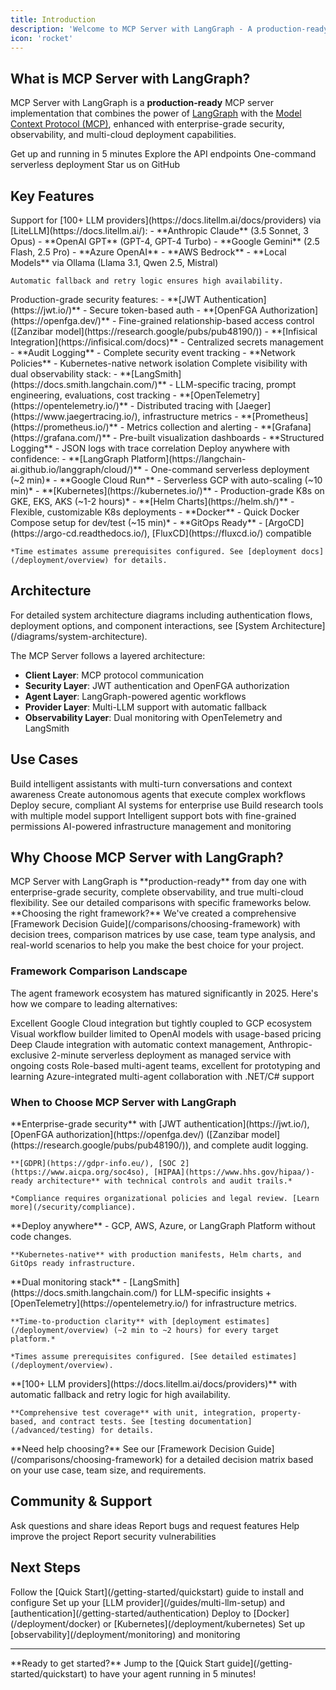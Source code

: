 ```yaml
---
title: Introduction
description: 'Welcome to MCP Server with LangGraph - A production-ready MCP server with enterprise features'
icon: 'rocket'
---
```


## What is MCP Server with LangGraph?

MCP Server with LangGraph is a **production-ready** MCP server implementation that combines the power of [LangGraph](https://langchain-ai.github.io/langgraph/) with the [Model Context Protocol (MCP)](https://modelcontextprotocol.io/), enhanced with enterprise-grade security, observability, and multi-cloud deployment capabilities.

<CardGroup cols={2}>
  <Card
    title="Quick Start"
    icon="rocket"
    href="/getting-started/quickstart"
  >
    Get up and running in 5 minutes
  </Card>
  <Card
    title="API Reference"
    icon="code"
    href="/api-reference/introduction"
  >
    Explore the API endpoints
  </Card>
  <Card
    title="Deploy to LangGraph Platform"
    icon="cloud"
    href="/deployment/langgraph-platform"
  >
    One-command serverless deployment
  </Card>
  <Card
    title="View on GitHub"
    icon="github"
    href="https://github.com/vishnu2kmohan/mcp-server-langgraph"
  >
    Star us on GitHub
  </Card>
</CardGroup>

## Key Features

<AccordionGroup>
  <Accordion icon="brain" title="Multi-LLM Support">
    Support for [100+ LLM providers](https://docs.litellm.ai/docs/providers) via [LiteLLM](https://docs.litellm.ai/):
    - **Anthropic Claude** (3.5 Sonnet, 3 Opus)
    - **OpenAI GPT** (GPT-4, GPT-4 Turbo)
    - **Google Gemini** (2.5 Flash, 2.5 Pro)
    - **Azure OpenAI**
    - **AWS Bedrock**
    - **Local Models** via Ollama (Llama 3.1, Qwen 2.5, Mistral)

    Automatic fallback and retry logic ensures high availability.
  </Accordion>

  <Accordion icon="shield" title="Enterprise Security">
    Production-grade security features:
    - **[JWT Authentication](https://jwt.io/)** - Secure token-based auth
    - **[OpenFGA Authorization](https://openfga.dev/)** - Fine-grained relationship-based access control ([Zanzibar model](https://research.google/pubs/pub48190/))
    - **[Infisical Integration](https://infisical.com/docs)** - Centralized secrets management
    - **Audit Logging** - Complete security event tracking
    - **Network Policies** - Kubernetes-native network isolation
  </Accordion>

  <Accordion icon="chart-line" title="Dual Observability">
    Complete visibility with dual observability stack:
    - **[LangSmith](https://docs.smith.langchain.com/)** - LLM-specific tracing, prompt engineering, evaluations, cost tracking
    - **[OpenTelemetry](https://opentelemetry.io/)** - Distributed tracing with [Jaeger](https://www.jaegertracing.io/), infrastructure metrics
    - **[Prometheus](https://prometheus.io/)** - Metrics collection and alerting
    - **[Grafana](https://grafana.com/)** - Pre-built visualization dashboards
    - **Structured Logging** - JSON logs with trace correlation
  </Accordion>

  <Accordion icon="cloud" title="Multi-Cloud Deployment">
    Deploy anywhere with confidence:
    - **[LangGraph Platform](https://langchain-ai.github.io/langgraph/cloud/)** - One-command serverless deployment (~2 min)*
    - **Google Cloud Run** - Serverless GCP with auto-scaling (~10 min)*
    - **[Kubernetes](https://kubernetes.io/)** - Production-grade K8s on GKE, EKS, AKS (~1-2 hours)*
    - **[Helm Charts](https://helm.sh/)** - Flexible, customizable K8s deployments
    - **Docker** - Quick Docker Compose setup for dev/test (~15 min)*
    - **GitOps Ready** - [ArgoCD](https://argo-cd.readthedocs.io/), [FluxCD](https://fluxcd.io/) compatible

    *Time estimates assume prerequisites configured. See [deployment docs](/deployment/overview) for details.
  </Accordion>
</AccordionGroup>

## Architecture

<Note>
For detailed system architecture diagrams including authentication flows, deployment options, and component interactions, see [System Architecture](/diagrams/system-architecture).
</Note>

The MCP Server follows a layered architecture:
- **Client Layer**: MCP protocol communication
- **Security Layer**: JWT authentication and OpenFGA authorization
- **Agent Layer**: LangGraph-powered agentic workflows
- **Provider Layer**: Multi-LLM support with automatic fallback
- **Observability Layer**: Dual monitoring with OpenTelemetry and LangSmith

## Use Cases

<CardGroup cols={3}>
  <Card title="AI Assistants" icon="robot">
    Build intelligent assistants with multi-turn conversations and context awareness
  </Card>
  <Card title="Automation Agents" icon="wand-magic-sparkles">
    Create autonomous agents that execute complex workflows
  </Card>
  <Card title="Enterprise AI" icon="building">
    Deploy secure, compliant AI systems for enterprise use
  </Card>
  <Card title="Research Platforms" icon="flask">
    Build research tools with multiple model support
  </Card>
  <Card title="Customer Support" icon="headset">
    Intelligent support bots with fine-grained permissions
  </Card>
  <Card title="DevOps Automation" icon="gears">
    AI-powered infrastructure management and monitoring
  </Card>
</CardGroup>

## Why Choose MCP Server with LangGraph?

<Note>
  MCP Server with LangGraph is **production-ready** from day one with enterprise-grade security, complete observability, and true multi-cloud flexibility. See our detailed comparisons with specific frameworks below.
</Note>

<Tip>
  **Choosing the right framework?** We've created a comprehensive [Framework Decision Guide](/comparisons/choosing-framework) with decision trees, comparison matrices by use case, team type analysis, and real-world scenarios to help you make the best choice for your project.
</Tip>

### Framework Comparison Landscape

The agent framework ecosystem has matured significantly in 2025. Here's how we compare to leading alternatives:

<CardGroup cols={3}>
  <Card
    title="vs Google ADK"
    icon="code"
    href="/comparisons/vs-google-adk"
  >
    Excellent Google Cloud integration but tightly coupled to GCP ecosystem
  </Card>
  <Card
    title="vs OpenAI AgentKit"
    icon="wand-magic-sparkles"
    href="/comparisons/vs-openai-agentkit"
  >
    Visual workflow builder limited to OpenAI models with usage-based pricing
  </Card>
  <Card
    title="vs Claude Agent SDK"
    icon="robot"
    href="/comparisons/vs-claude-agent-sdk"
  >
    Deep Claude integration with automatic context management, Anthropic-exclusive
  </Card>
  <Card
    title="vs LangGraph Cloud"
    icon="diagram-project"
    href="/comparisons/vs-langgraph-cloud"
  >
    2-minute serverless deployment as managed service with ongoing costs
  </Card>
  <Card
    title="vs CrewAI"
    icon="users"
    href="/comparisons/vs-crewai"
  >
    Role-based multi-agent teams, excellent for prototyping and learning
  </Card>
  <Card
    title="vs Microsoft Agent Framework"
    icon="microsoft"
    href="/comparisons/vs-microsoft-agent-framework"
  >
    Azure-integrated multi-agent collaboration with .NET/C# support
  </Card>
</CardGroup>

### When to Choose MCP Server with LangGraph

<CardGroup cols={2}>
  <Card title="Production Security & Compliance" icon="shield-halved">
    **Enterprise-grade security** with [JWT authentication](https://jwt.io/), [OpenFGA authorization](https://openfga.dev/) ([Zanzibar model](https://research.google/pubs/pub48190/)), and complete audit logging.

    **[GDPR](https://gdpr-info.eu/), [SOC 2](https://www.aicpa.org/soc4so), [HIPAA](https://www.hhs.gov/hipaa/)-ready architecture** with technical controls and audit trails.*

    *Compliance requires organizational policies and legal review. [Learn more](/security/compliance).
  </Card>
  <Card title="Multi-Cloud Flexibility" icon="cloud">
    **Deploy anywhere** - GCP, AWS, Azure, or LangGraph Platform without code changes.

    **Kubernetes-native** with production manifests, Helm charts, and GitOps ready infrastructure.
  </Card>
  <Card title="Complete Observability" icon="chart-line">
    **Dual monitoring stack** - [LangSmith](https://docs.smith.langchain.com/) for LLM-specific insights + [OpenTelemetry](https://opentelemetry.io/) for infrastructure metrics.

    **Time-to-production clarity** with [deployment estimates](/deployment/overview) (~2 min to ~2 hours) for every target platform.*

    *Times assume prerequisites configured. [See detailed estimates](/deployment/overview).
  </Card>
  <Card title="Provider Independence & Reliability" icon="circle-check">
    **[100+ LLM providers](https://docs.litellm.ai/docs/providers)** with automatic fallback and retry logic for high availability.

    **Comprehensive test coverage** with unit, integration, property-based, and contract tests. See [testing documentation](/advanced/testing) for details.
  </Card>
</CardGroup>

<Info>
  **Need help choosing?** See our [Framework Decision Guide](/comparisons/choosing-framework) for a detailed decision matrix based on your use case, team size, and requirements.
</Info>

## Community & Support

<CardGroup cols={2}>
  <Card title="GitHub Discussions" icon="comments" href="https://github.com/vishnu2kmohan/mcp-server-langgraph/discussions">
    Ask questions and share ideas
  </Card>
  <Card title="Issue Tracker" icon="bug" href="https://github.com/vishnu2kmohan/mcp-server-langgraph/issues">
    Report bugs and request features
  </Card>
  <Card title="Contributing" icon="code-pull-request" href="/advanced/contributing">
    Help improve the project
  </Card>
  <Card title="Security" icon="shield-halved" href="/security/overview">
    Report security vulnerabilities
  </Card>
</CardGroup>

## Next Steps

<Steps>
  <Step title="Install">
    Follow the [Quick Start](/getting-started/quickstart) guide to install and configure
  </Step>
  <Step title="Configure">
    Set up your [LLM provider](/guides/multi-llm-setup) and [authentication](/getting-started/authentication)
  </Step>
  <Step title="Deploy">
    Deploy to [Docker](/deployment/docker) or [Kubernetes](/deployment/kubernetes)
  </Step>
  <Step title="Monitor">
    Set up [observability](/deployment/monitoring) and monitoring
  </Step>
</Steps>

---

<Info>
  **Ready to get started?** Jump to the [Quick Start guide](/getting-started/quickstart) to have your agent running in 5 minutes!
</Info>
